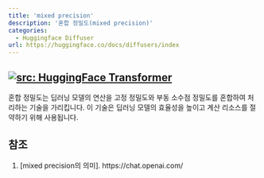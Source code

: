 ```yaml
---
title: 'mixed precision'
description: '혼합 정밀도(mixed precision)'
categories:
  - Huggingface Diffuser
url: https://huggingface.co/docs/diffusers/index
---
```

<a href="https://huggingface.co/docs/diffusers/index" target="_blank"><img   loading="lazy" alt="src: HuggingFace Transformer" src="https://img.shields.io/badge/문서-Huggingface_Diffuser-blue" ></a>
---

혼합 정밀도는 딥러닝 모델의 연산을 고정 정밀도와 부동 소수점 정밀도를 혼합하여 처리하는 기술을 가리킵니다. 이 기술은 딥러닝 모델의 효율성을 높이고 계산 리소스를 절약하기 위해 사용됩니다.

## 참조

1. [mixed precision의 의미]. https://chat.openai.com/